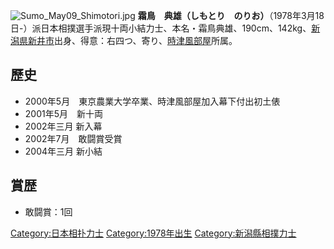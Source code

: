 [[File:Sumo_May09_Shimotori.jpg|thumb]]
'''霜鳥　典雄（しもとり　のりお）'''（1978年3月18日-）派日本相撲選手派現十両小結力士、本名・霜鳥典雄、190cm、142kg、[[新潟県|新潟県]][[新井市|新井市]]出身、得意：右四つ、寄り、[[時津風部屋|時津風部屋]]所属。
==歷史==
*2000年5月　東京農業大学卒業、時津風部屋加入幕下付出初土俵
*2001年5月　新十両
*2002年三月 新入幕
*2002年7月　敢闘賞受賞
*2004年三月 新小結
==賞歴==
*敢闘賞：1回

[[Category:日本相扑力士|Category:日本相扑力士]]
[[Category:1978年出生|Category:1978年出生]]
[[Category:新潟縣相撲力士|Category:新潟縣相撲力士]]